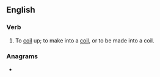 ==English==

===Verb===
{{en-verb}}

# {{lb|en|rare}} To [[coil]] up; to make into a [[coil]], or to be made into a coil.

===Anagrams===
* {{l|en|coil up}}